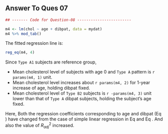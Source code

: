 ## Answer To Ques 07

```r

## ------- Code for Question-08 ------------------------

m4 <- lm(chol ~ age + dibpat, data = mydat)
m4 %>% mod_tab()

```

The fitted regression line is:
```r
reg_eq(m4, 4)
```

\interpret

Since `Type A1` subjects are reference group,

* Mean cholesterol level of subjects with age 0 and `Type A` pattern is `r   params(m4, 1)` unit.
* Mean cholesterol level increases about `r params(m4, 2)` for 1-year increase    of age, holding dibpat fixed.
* Mean cholesterol level of `Type B2` subjects is `r -params(m4, 3)` unit lower than that of `Type A` dibpat subjects, holding the subject's age fixed.

Here, Both the regression coefficients corresponding to age and dibpat (Eq \ref{eq: eq4}) have changed from the case of simple linear regression in Eq \ref{eq: eq1} and Eq \ref{eq: eq2}. And also the value of $R^2_{adj}$ increased.


